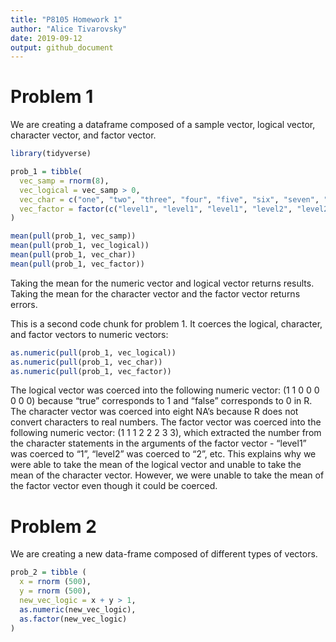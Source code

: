 ```yaml
---
title: "P8105 Homework 1"
author: "Alice Tivarovsky"
date: 2019-09-12
output: github_document
---
```


# Problem 1

We are creating a dataframe composed of a sample vector, logical vector, character vector, and factor vector. 

```r
library(tidyverse)

prob_1 = tibble(
  vec_samp = rnorm(8),
  vec_logical = vec_samp > 0,
  vec_char = c("one", "two", "three", "four", "five", "six", "seven", "eight"),
  vec_factor = factor(c("level1", "level1", "level1", "level2", "level2", "level2", "level3", "level3"))
)

mean(pull(prob_1, vec_samp))
mean(pull(prob_1, vec_logical))
mean(pull(prob_1, vec_char))
mean(pull(prob_1, vec_factor))
```

Taking the mean for the numeric vector and logical vector returns results. Taking the mean for the character vector and the factor vector returns errors. 


This is a second code chunk for problem 1. It coerces the  logical, character, and factor vectors to numeric vectors:
```r

as.numeric(pull(prob_1, vec_logical))
as.numeric(pull(prob_1, vec_char))
as.numeric(pull(prob_1, vec_factor))
```
The logical vector was coerced into the following numeric vector: (1 1 0 0 0 0 0 0) because "true" corresponds to 1 and "false" corresponds to 0 in R. The character vector was coerced into eight NA's because R does not convert characters to real numbers. The factor vector was coerced into the following numeric vector: (1 1 1 2 2 2 3 3), which extracted the number from the character statements in the arguments of the factor vector - "level1" was coerced to "1", "level2" was coerced to "2", etc. This explains why we were able to take the mean of the logical vector and unable to take the mean of the character vector. However, we were unable to take the mean of the factor vector even though it could be coerced. 

# Problem 2

We are creating a new data-frame composed of different types of vectors. 

``` r

prob_2 = tibble (
  x = rnorm (500),
  y = rnorm (500),
  new_vec_logic = x + y > 1,
  as.numeric(new_vec_logic), 
  as.factor(new_vec_logic)
)

```





